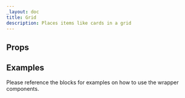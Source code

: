 ```yaml
---
_layout: doc
title: Grid
description: Places items like cards in a grid
---
```



## Props

<Props />

## Examples

Please reference the blocks for examples on how to use the wrapper components.
